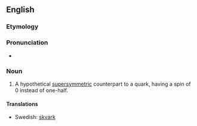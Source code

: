 ==English==

===Etymology===
{{prefix|s|quark}}

===Pronunciation===
* {{IPA|/skwɑːk/}}

===Noun===
{{en-noun}}

# {{particles}} A hypothetical [[supersymmetric]] counterpart to a quark, having a spin of 0 instead of one-half.

====Translations====
* Swedish: [[skvark]] {{c}}